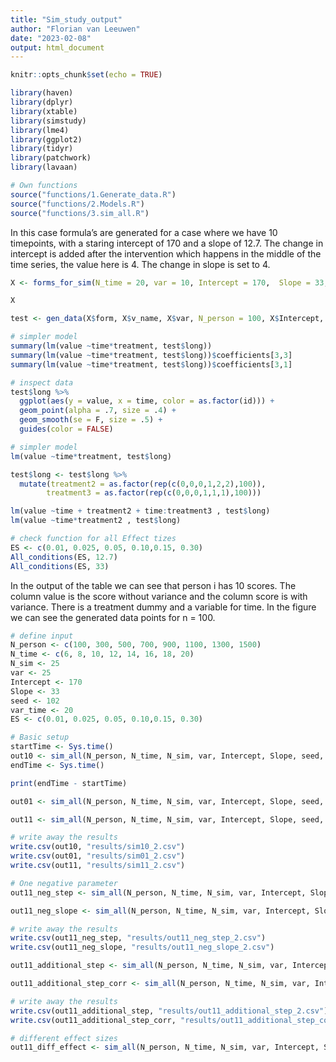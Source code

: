 ```yaml
---
title: "Sim_study_output"
author: "Florian van Leeuwen"
date: "2023-02-08"
output: html_document
---
```


```r
knitr::opts_chunk$set(echo = TRUE)
```

```r
library(haven)
library(dplyr)
library(xtable)
library(simstudy)
library(lme4)
library(ggplot2)
library(tidyr)
library(patchwork)
library(lavaan)
```

```r
# Own functions
source("functions/1.Generate_data.R")
source("functions/2.Models.R")
source("functions/3.sim_all.R")
```

In this case formula's are generated for a case where we have 10 timepoints, with a staring intercept of 170 and a slope of 12.7. The change in intercept is added after the intervention which happens in the middle of the time series, the value here is 4. The change in slope is set to 4.

```r
X <- forms_for_sim(N_time = 20, var = 10, Intercept = 170,  Slope = 33, step_size = -10, slope_size =  -10, additional_step = -5)

X
```

```r
test <- gen_data(X$form, X$v_name, X$var, N_person = 100, X$Intercept, var_time = 10, additional_step_corr = 0)

# simpler model
summary(lm(value ~time*treatment, test$long))
summary(lm(value ~time*treatment, test$long))$coefficients[3,3]
summary(lm(value ~time*treatment, test$long))$coefficients[3,1]

# inspect data
test$long %>% 
  ggplot(aes(y = value, x = time, color = as.factor(id))) +
  geom_point(alpha = .7, size = .4) +
  geom_smooth(se = F, size = .5) +
  guides(color = FALSE)

# simpler model
lm(value ~time*treatment, test$long)

test$long <- test$long %>% 
  mutate(treatment2 = as.factor(rep(c(0,0,0,1,2,2),100)),
        treatment3 = as.factor(rep(c(0,0,0,1,1,1),100)))

lm(value ~time + treatment2 + time:treatment3 , test$long)
lm(value ~time*treatment2 , test$long)
```

```r
# check function for all Effect tizes
ES <- c(0.01, 0.025, 0.05, 0.10,0.15, 0.30)
All_conditions(ES, 12.7)
All_conditions(ES, 33)
```

In the output of the table we can see that person i has 10 scores. The column value is the score without variance and the column score is with variance. There is a treatment dummy and a variable for time. In the figure we can see the generated data points for n = 100. 

```r
# define input
N_person <- c(100, 300, 500, 700, 900, 1100, 1300, 1500)
N_time <- c(6, 8, 10, 12, 14, 16, 18, 20)
N_sim <- 25
var <- 25
Intercept <- 170
Slope <- 33
seed <- 102
var_time <- 20
ES <- c(0.01, 0.025, 0.05, 0.10,0.15, 0.30)
```

```r
# Basic setup
startTime <- Sys.time()
out10 <- sim_all(N_person, N_time, N_sim, var, Intercept, Slope, seed, var_time, ES, treatment_step = 1, treatment_slope = 0,additional_step = 0, additional_step_corr = 0,  model = "OLS")
endTime <- Sys.time()

print(endTime - startTime)

out01 <- sim_all(N_person, N_time, N_sim, var, Intercept, Slope, seed, var_time, ES, treatment_step = 0, treatment_slope = 1, additional_step = 0, additional_step_corr = 0, model = "OLS")

out11 <- sim_all(N_person, N_time, N_sim, var, Intercept, Slope, seed, var_time, ES, treatment_step = 1, treatment_slope = 1, additional_step = 0, additional_step_corr = 0, model = "OLS")
```


```r
# write away the results
write.csv(out10, "results/sim10_2.csv")
write.csv(out01, "results/sim01_2.csv")
write.csv(out11, "results/sim11_2.csv")
```


```r
# One negative parameter
out11_neg_step <- sim_all(N_person, N_time, N_sim, var, Intercept, Slope, seed, var_time, ES, treatment_step = -1, treatment_slope = 1, additional_step_corr = 0,  model = "OLS")

out11_neg_slope <- sim_all(N_person, N_time, N_sim, var, Intercept, Slope, seed, var_time, ES, treatment_step = 1, treatment_slope = -1, additional_step_corr = 0,   model = "OLS")
```

```r
# write away the results
write.csv(out11_neg_step, "results/out11_neg_step_2.csv")
write.csv(out11_neg_slope, "results/out11_neg_slope_2.csv")
```

```r
out11_additional_step <- sim_all(N_person, N_time, N_sim, var, Intercept, Slope, seed, var_time, ES, treatment_step = 1, treatment_slope = 1, additional_step = 1, additional_step_corr = 0, model = "OLS")

out11_additional_step_corr <- sim_all(N_person, N_time, N_sim, var, Intercept, Slope, seed, var_time, ES, treatment_step = 1, treatment_slope = 1, additional_step = 1, additional_step_corr = 1, model = "OLS")
```


```r
# write away the results
write.csv(out11_additional_step, "results/out11_additional_step_2.csv")
write.csv(out11_additional_step_corr, "results/out11_additional_step_corr_2.csv")
```


```r
# different effect sizes 
out11_diff_effect <- sim_all(N_person, N_time, N_sim, var, Intercept, Slope, seed, var_time, ES, treatment_step = 2, treatment_slope = 1, additional_step = 0, additional_step_corr = 0, model = "OLS")
```


